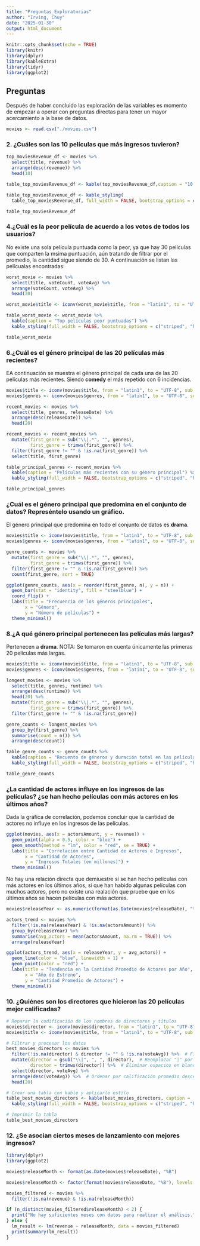 ```yaml
---
title: "Preguntas_Exploratorias"
author: "Irving, Chuy"
date: "2025-01-30"
output: html_document
---
```


```r
knitr::opts_chunk$set(echo = TRUE)
library(knitr)
library(dplyr)
library(kableExtra)
library(tidyr)
library(ggplot2)
```

## Preguntas  
Después de haber concluido las exploración de las variables es momento de empezar a operar con preguntas directas para tener un mayor acercamiento a la base de datos.

```r
movies <- read.csv("./movies.csv")
```

### 2. ¿Cuáles son las 10 películas que más ingresos tuvieron?  
```r
top_moviesRevenue_df <- movies %>%
  select(title, revenue) %>%
  arrange(desc(revenue)) %>%
  head(10)

table_top_moviesRevenue_df <- kable(top_moviesRevenue_df,caption = "10 películas con mayores ingresos")

table_top_moviesRevenue_df <- kable_styling(
  table_top_moviesRevenue_df, full_width = FALSE, bootstrap_options = c("striped", "hover", "condesed", "responsive"))

table_top_moviesRevenue_df
```

### 4.¿Cuál es la peor película de acuerdo a los votos de todos los usuarios?  
No existe una sola película puntuada como la peor, ya que hay 30 películas que comparten la msima puntuación, aún tratando de filtrar por el promedio, la cantidad sigue siendo de 30. A continuación se listan las pelícualas encontradas:
```r

worst_movie <- movies %>%
  select(title, voteCount, voteAvg) %>%
  arrange(voteCount, voteAvg) %>%
  head(30)

worst_movie$title <- iconv(worst_movie$title, from = "latin1", to = "UTF-8", sub = " ")

table_worst_movie <- worst_movie %>%
  kable(caption = "Top películas peor puntuadas") %>%
  kable_styling(full_width = FALSE, bootstrap_options = c("striped", "hover", "condensed", "responsive"))

table_worst_movie

```

### 6.¿Cuál es el género principal de las 20 películas más recientes? 
EA continuación se muestra el género principal de cada una de las 20 películas más recientes. Siendo **comedy** el más repetido con 6 incidencias.  
```r
movies$title <- iconv(movies$title, from = "latin1", to = "UTF-8", sub = " ")
movies$genres <- iconv(movies$genres, from = "latin1", to = "UTF-8", sub = " ")

recent_movies <- movies %>%
  select(title, genres, releaseDate) %>%
  arrange(desc(releaseDate)) %>%
  head(20)

recent_movies <- recent_movies %>%
  mutate(first_genre = sub("\\|.*", "", genres),
         first_genre = trimws(first_genre)) %>%
  filter(first_genre != "" & !is.na(first_genre)) %>%
  select(title, first_genre)

table_principal_genres <- recent_movies %>%
  kable(caption = "Películas más recientes con su género principal") %>%
  kable_styling(full_width = FALSE, bootstrap_options = c("striped", "hover", "condensed", "responsive"))

table_principal_genres

```
### ¿Cuál es el género principal que predomina en el conjunto de datos? Represéntelo usando un gráfico.
El género principal que predomina en todo el conjunto de datos es **drama**.
```r
movies$title <- iconv(movies$title, from = "latin1", to = "UTF-8", sub = " ")
movies$genres <- iconv(movies$genres, from = "latin1", to = "UTF-8", sub = " ")

genre_counts <- movies %>%
  mutate(first_genre = sub("\\|.*", "", genres),
         first_genre = trimws(first_genre)) %>%
  filter(first_genre != "" & !is.na(first_genre)) %>%
  count(first_genre, sort = TRUE)

ggplot(genre_counts, aes(x = reorder(first_genre, n), y = n)) +
  geom_bar(stat = "identity", fill = "steelblue") +
  coord_flip() +
  labs(title = "Frecuencia de los géneros principales",
       x = "Género",
       y = "Número de películas") +
  theme_minimal()

```

### 8.¿A qué género principal pertenecen las películas más largas?  
Pertenecen a **drama**. NOTA: Se tomaron en cuenta únicamente las primeras 20 películas más largas.
```r
movies$title <- iconv(movies$title, from = "latin1", to = "UTF-8", sub = " ")
movies$genres <- iconv(movies$genres, from = "latin1", to = "UTF-8", sub = " ")

longest_movies <- movies %>%
  select(title, genres, runtime) %>%
  arrange(desc(runtime)) %>%
  head(20) %>%
  mutate(first_genre = sub("\\|.*", "", genres),
         first_genre = trimws(first_genre)) %>%
  filter(first_genre != "" & !is.na(first_genre))

genre_counts <- longest_movies %>%
  group_by(first_genre) %>%
  summarise(count = n()) %>%
  arrange(desc(count))

table_genre_counts <- genre_counts %>%
  kable(caption = "Recuento de géneros y duración total en las películas más largas") %>%
  kable_styling(full_width = FALSE, bootstrap_options = c("striped", "hover", "condensed", "responsive"))

table_genre_counts
```

### ¿La cantidad de actores influye en los ingresos de las películas? ¿se han hecho películas con más actores en los últimos años?  
Dada la gráfica de correlación, podemos concluir que la cantidad de actores no influye en los ingresos de las películas.  

```r
ggplot(movies, aes(x = actorsAmount, y = revenue)) +
  geom_point(alpha = 0.5, color = "blue") + 
  geom_smooth(method = "lm", color = "red", se = TRUE) +
  labs(title = "Correlación entre Cantidad de Actores e Ingresos",
       x = "Cantidad de Actores",
       y = "Ingresos Totales (en millones)") +
  theme_minimal()

```
No hay una relación directa que demiuestre sí se han hecho películas con más actores en los últimos años, sí que han habido algunas películas con muchos actores, pero no existe una realación que pruebe que en los últimos años se hacen películas con más actores.
```r
movies$releaseYear <- as.numeric(format(as.Date(movies$releaseDate), "%Y"))

actors_trend <- movies %>%
  filter(!is.na(releaseYear) & !is.na(actorsAmount)) %>%
  group_by(releaseYear) %>%
  summarise(avg_actors = mean(actorsAmount, na.rm = TRUE)) %>%
  arrange(releaseYear)

ggplot(actors_trend, aes(x = releaseYear, y = avg_actors)) +
  geom_line(color = "blue", linewidth = 1) +
  geom_point(color = "red") +
  labs(title = "Tendencia en la Cantidad Promedio de Actores por Año",
       x = "Año de Estreno",
       y = "Cantidad Promedio de Actores") +
  theme_minimal()

```

### 10. ¿Quiénes son los directores que hicieron las 20 películas mejor calificadas?
```r
# Reparar la codificación de los nombres de directores y títulos
movies$director <- iconv(movies$director, from = "latin1", to = "UTF-8", sub = "")
movies$title <- iconv(movies$title, from = "latin1", to = "UTF-8", sub = "")

# Filtrar y procesar los datos
best_movies_directors <- movies %>%
  filter(!is.na(director) & director != "" & !is.na(voteAvg)) %>%  # Filtrar datos válidos
  mutate(director = gsub("\\|", ", ", director),  # Reemplazar "|" por ", " para mejor legibilidad
         director = trimws(director)) %>%  # Eliminar espacios en blanco adicionales
  select(director, voteAvg) %>%
  arrange(desc(voteAvg)) %>%  # Ordenar por calificación promedio descendente
  head(20)

# Crear una tabla con kable y aplicarle estilo
table_best_movies_directors <- kable(best_movies_directors, caption = 'Directores de las 20 películas mejor calificadas') %>%
  kable_styling(full_width = FALSE, bootstrap_options = c("striped", "hover", "condensed", "responsive"))

# Imprimir la tabla
table_best_movies_directors
```

### 12. ¿Se asocian ciertos meses de lanzamiento con mejores ingresos?
```r
library(dplyr)
library(ggplot2)

movies$releaseMonth <- format(as.Date(movies$releaseDate), "%B")

movies$releaseMonth <- factor(format(movies$releaseDate, "%B"), levels = month.name)

movies_filtered <- movies %>%
  filter(!is.na(revenue) & !is.na(releaseMonth)) 

if (n_distinct(movies_filtered$releaseMonth) < 2) {
  print("No hay suficientes meses con datos para realizar el análisis.")
} else {
  lm_result <- lm(revenue ~ releaseMonth, data = movies_filtered)
  print(summary(lm_result))
}


```